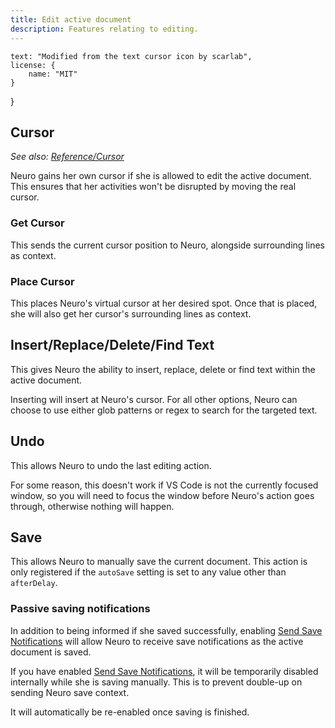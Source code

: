 ```yaml
---
title: Edit active document
description: Features relating to editing.
---
```



    text: "Modified from the text cursor icon by scarlab",
    license: {
        name: "MIT"
    }
}

<CenterIcon Icon={NeuroPilotEdit} credits="Edit active document logo by KTrain5369" attribs={attribs} />

## Cursor

*See also: [Reference/Cursor](/neuropilot/reference/cursor)*

Neuro gains her own cursor if she is allowed to edit the active document. This ensures that her activities won't be disrupted by moving the real cursor.

### Get Cursor

This sends the current cursor position to Neuro, alongside surrounding lines as context.

### Place Cursor

This places Neuro's virtual cursor at her desired spot. Once that is placed, she will also get her cursor's surrounding lines as context.

## Insert/Replace/Delete/Find Text

This gives Neuro the ability to insert, replace, delete or find text within the active document.

Inserting will insert at Neuro's cursor.
For all other options, Neuro can choose to use either glob patterns or regex to search for the targeted text.

## Undo

This allows Neuro to undo the last editing action.

<Aside>

For some reason, this doesn't work if VS Code is not the currently focused window, so you will need to focus the window before Neuro's action goes through, otherwise nothing will happen.

</Aside>

## Save

This allows Neuro to manually save the current document.
This action is only registered if the `autoSave` setting is set to any value other than `afterDelay`.

### Passive saving notifications

In addition to being informed if she saved successfully, enabling [Send Save Notifications](/neuropilot/reference/settings#send-save-notifications) will allow Neuro to receive save notifications as the active document is saved. 

<Aside type="tip">

If you have enabled [Send Save Notifications](/neuropilot/reference/settings#send-save-notifications), it will be temporarily disabled internally while she is saving manually.
This is to prevent double-up on sending Neuro save context.

It will automatically be re-enabled once saving is finished.

</Aside>
